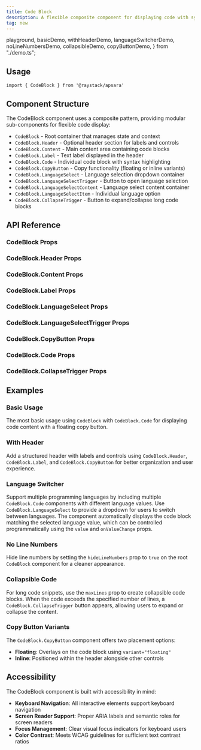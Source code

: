 ```yaml
---
title: Code Block
description: A flexible composite component for displaying code with syntax highlighting, line numbers, copy functionality, and multi-language support.
tag: new
---
```


  playground,
  basicDemo,
  withHeaderDemo,
  languageSwitcherDemo,
  noLineNumbersDemo,
  collapsibleDemo,
  copyButtonDemo,
} from "./demo.ts";

<Demo data={playground} />

## Usage

```tsx
import { CodeBlock } from '@raystack/apsara'
```

## Component Structure

The CodeBlock component uses a composite pattern, providing modular sub-components for flexible code display:

- `CodeBlock` - Root container that manages state and context
- `CodeBlock.Header` - Optional header section for labels and controls
- `CodeBlock.Content` - Main content area containing code blocks
- `CodeBlock.Label` - Text label displayed in the header
- `CodeBlock.Code` - Individual code block with syntax highlighting
- `CodeBlock.CopyButton` - Copy functionality (floating or inline variants)
- `CodeBlock.LanguageSelect` - Language selection dropdown container
- `CodeBlock.LanguageSelectTrigger` - Button to open language selection
- `CodeBlock.LanguageSelectContent` - Language select content container
- `CodeBlock.LanguageSelectItem` - Individual language option
- `CodeBlock.CollapseTrigger` - Button to expand/collapse long code blocks

## API Reference

### CodeBlock Props

<auto-type-table path="./props.ts" name="CodeBlockProps" />

### CodeBlock.Header Props

<auto-type-table path="./props.ts" name="CodeBlockHeaderProps" />

### CodeBlock.Content Props

<auto-type-table path="./props.ts" name="CodeBlockContentProps" />

### CodeBlock.Label Props

<auto-type-table path="./props.ts" name="CodeBlockLabelProps" />

### CodeBlock.LanguageSelect Props

<auto-type-table path="./props.ts" name="CodeBlockLanguageSelectProps" />

### CodeBlock.LanguageSelectTrigger Props

<auto-type-table path="./props.ts" name="CodeBlockLanguageSelectTriggerProps" />

### CodeBlock.CopyButton Props

<auto-type-table path="./props.ts" name="CodeBlockCopyButtonProps" />

### CodeBlock.Code Props

<auto-type-table path="./props.ts" name="CodeBlockCodeProps" />

### CodeBlock.CollapseTrigger Props

<auto-type-table path="./props.ts" name="CodeBlockCollapseTriggerProps" />

## Examples

### Basic Usage

The most basic usage using `CodeBlock` with `CodeBlock.Code` for displaying code content with a floating copy button.

<Demo data={basicDemo} />

### With Header

Add a structured header with labels and controls using `CodeBlock.Header`, `CodeBlock.Label`, and `CodeBlock.CopyButton` for better organization and user experience.

<Demo data={withHeaderDemo} />

### Language Switcher

Support multiple programming languages by including multiple `CodeBlock.Code` components with different language values.
Use `CodeBlock.LanguageSelect` to provide a dropdown for users to switch between languages. The component automatically displays the code block matching the selected language value, which can be controlled programmatically using the `value` and `onValueChange` props.

<Demo data={languageSwitcherDemo} />

### No Line Numbers

Hide line numbers by setting the `hideLineNumbers` prop to `true` on the root `CodeBlock` component for a cleaner appearance.

<Demo data={noLineNumbersDemo} />

### Collapsible Code

For long code snippets, use the `maxLines` prop to create collapsible code blocks. When the code exceeds the specified number of lines, a `CodeBlock.CollapseTrigger` button appears, allowing users to expand or collapse the content.

<Demo data={collapsibleDemo} />


### Copy Button Variants


The `CodeBlock.CopyButton` component offers two placement options:
- **Floating**: Overlays on the code block using `variant="floating"`
- **Inline**: Positioned within the header alongside other controls

<Demo data={copyButtonDemo} />

## Accessibility

The CodeBlock component is built with accessibility in mind:

- **Keyboard Navigation**: All interactive elements support keyboard navigation
- **Screen Reader Support**: Proper ARIA labels and semantic roles for screen readers
- **Focus Management**: Clear visual focus indicators for keyboard users
- **Color Contrast**: Meets WCAG guidelines for sufficient text contrast ratios
